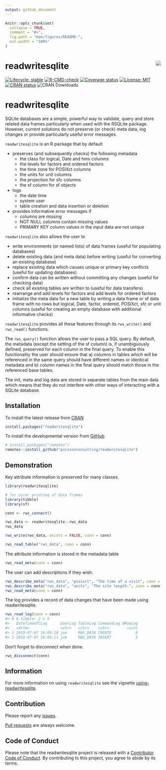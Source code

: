```yaml
---
output: github_document
---
```


<!-- README.md is generated from README.Rmd. Please edit that file -->

```r
knitr::opts_chunk$set(
  collapse = TRUE,
  comment = "#>",
  fig.path = "man/figures/README-",
  out.width = "100%"
)
```

# readwritesqlite <img src="man/figures/logo.png" style="float: right" />
<!-- badges: start -->
[![Lifecycle: stable](https://img.shields.io/badge/lifecycle-stable-brightgreen.svg)](https://lifecycle.r-lib.org/articles/stages.html#stable)
[![R-CMD-check](https://github.com/poissonconsulting/readwritesqlite/actions/workflows/R-CMD-check.yaml/badge.svg)](https://github.com/poissonconsulting/readwritesqlite/actions/workflows/R-CMD-check.yaml)
[![Coverage status](https://codecov.io/gh/poissonconsulting/readwritesqlite/branch/master/graph/badge.svg)](https://codecov.io/github/poissonconsulting/readwritesqlite?branch=master)
[![License: MIT](https://img.shields.io/badge/License-MIT-green.svg)](https://opensource.org/licenses/MIT)
[![CRAN status](https://www.r-pkg.org/badges/version/readwritesqlite)](https://cran.r-project.org/package=readwritesqlite)
![CRAN Downloads](http://cranlogs.r-pkg.org/badges/readwritesqlite)
<!-- badges: end -->

# readwritesqlite

SQLite databases are a simple, powerful way to validate, query and store related data frames particularly when used with the RSQLite package.
However, current solutions do not preserve (or check) meta data, log changes or provide particularly useful error messages.

`readwritesqlite` is an R package that by default

- preserves (and subsequently checks) the following metadata
  - the class for logical, Date and hms columns
  - the levels for factors and ordered factors
  - the time zone for POSIXct columns
  - the units for unit columns
  - the projection for sfc columns
  - the sf column for sf objects
- logs 
    - the date time
    - system user
    - table creation and data insertion or deletion
- provides informative error messages if
    - columns are missing
    - NOT NULL columns contain missing values
    - PRIMARY KEY column values in the input data are not unique
    
`readwritesqlite` also allows the user to 

- write environments (or named lists) of data frames (useful for populating databases)
- delete existing data (and meta data) before writing (useful for converting an existing database)
- replace existing data which causes unique or primary key conflicts (useful for updating databases)
- confirm data can be written without committing any changes (useful for checking data)
- check all existing tables are written to (useful for data transfers)
- rearrange and add levels for factors and add levels for ordered factors
- initialize the meta data for a new table by writing a data frame or sf data frame with no rows but logical, Date, factor, ordered, POSIXct, sfc or unit columns (useful for creating an empty database with additional informative checks)

`readwritesqlite` provides all these features through its `rws_write()` and `rws_read()` functions.

The `rws_query()` function allows the user to pass a SQL query.
By default, the metadata (except the setting of the sf column) is, if unambiguously defined, preserved for each column in the final query.
To enable this functionality the user should ensure that a) columns in tables which will be referenced in the same query should have different names or identical metadata and b) column names in the final query should match those in the referenced base tables.

The init, meta and log data are stored in separate tables from the main data which means that they do not interfere with other ways of interacting with a SQLite database.

## Installation

To install the latest release from [CRAN](https://cran.r-project.org)
```r
install.packages("readwritesqlite")
```

To install the developmental version from [GitHub](https://github.com/poissonconsulting/readwritesqlite)
```r
# install.packages("remotes")
remotes::install_github("poissonconsulting/readwritesqlite")
```

## Demonstration

Key attribute information is preserved for many classes.
```r
library(readwritesqlite)

# for nicer printing of data frames
library(tibble)
library(sf)

conn <- rws_connect()

rws_data <- readwritesqlite::rws_data
rws_data

rws_write(rws_data, exists = FALSE, conn = conn)

rws_read_table("rws_data", conn = conn)
```

The attribute information is stored in the metadata table
```r
rws_read_meta(conn = conn)
```

The user can add descriptions if they wish.
```r
rws_describe_meta("rws_data", "posixct", "The time of a visit", conn = conn)
rws_describe_meta("rws_data", "units", "The site length.", conn = conn)
rws_read_meta(conn = conn)
```

The log provides a record of data changes that have been made using readwritesqlite.
``` r
rws_read_log(conn = conn)
#> # A tibble: 2 x 5
#>   DateTimeUTCLog      UserLog TableLog CommandLog NRowLog
#>   <dttm>              <chr>   <chr>    <chr>        <int>
#> 1 2019-07-07 16:05:10 joe     RWS_DATA CREATE           0
#> 2 2019-07-07 16:05:11 joe     RWS_DATA INSERT           3
```

Don't forget to disconnect when done.
```r
rws_disconnect(conn)
```

## Information

For more information on using `readwritesqlite` see the vignette [using-readwritesqlite](https://poissonconsulting.github.io/readwritesqlite/articles/using-readwritesqlite.html).

## Contribution

Please report any [issues](https://github.com/poissonconsulting/readwritesqlite/issues).

[Pull requests](https://github.com/poissonconsulting/readwritesqlite/pulls) are always welcome.

## Code of Conduct

Please note that the readwritesqlite project is released with a [Contributor Code of Conduct](https://contributor-covenant.org/version/2/0/CODE_OF_CONDUCT.html).
By contributing to this project, you agree to abide by its terms.
